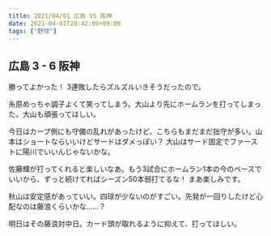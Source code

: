 ```yaml
---
title: 2021/04/01 広島 VS 阪神
date: 2021-04-01T20:42:09+09:00
tags: ["野球"]
---
```


## 広島 3 - 6 阪神



勝ってよかった！ 3連敗したらズルズルいきそうだったので。

糸原めっちゃ調子よくて笑ってしまう。大山より先にホームランを打ってしまった。大山も頑張ってほしい。

今日はカープ側にも守備の乱れがあったけど、こちらもまだまだ拙守が多い。山本はショートならいいけどサードはダメっぽい？ 大山はサード固定でファーストに陽川でいいんじゃないかな。

佐藤輝が打ってくれると楽しいなあ。もう3試合にホームラン1本の今のペースでいいから、ずっと続けてればシーズン50本弱打てるな！ まあ楽しみです。

秋山は安定感があっていい。四球が少ないのがすごい。先発が一回りしたけど心配なのは藤浪くらいかな……？

明日はその藤浪対中日。カード頭が取れるように抑えて、打ってほしい。